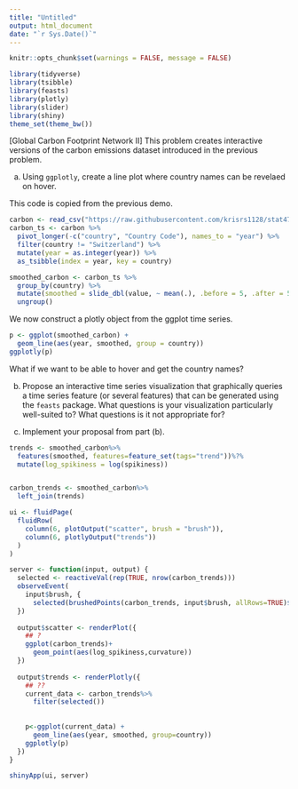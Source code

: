 ---
title: "Untitled"
output: html_document
date: "`r Sys.Date()`"
---

```{r, echo = FALSE}
knitr::opts_chunk$set(warnings = FALSE, message = FALSE)
```

```{r}
library(tidyverse)
library(tsibble)
library(feasts)
library(plotly)
library(slider)
library(shiny)
theme_set(theme_bw())
```

[Global Carbon Footprint Network II] This problem creates interactive versions
of the carbon emissions dataset introduced in the previous problem.

a. Using `ggplotly`, create a line plot where country names can be revelaed
on hover.

This code is copied from the previous demo.

```{r}
carbon <- read_csv("https://raw.githubusercontent.com/krisrs1128/stat479_s22/main/_slides/week6/data/cleaned.csv")
carbon_ts <- carbon %>%
  pivot_longer(-c("country", "Country Code"), names_to = "year") %>%
  filter(country != "Switzerland") %>%
  mutate(year = as.integer(year)) %>%
  as_tsibble(index = year, key = country)

smoothed_carbon <- carbon_ts %>%
  group_by(country) %>%
  mutate(smoothed = slide_dbl(value, ~ mean(.), .before = 5, .after = 5)) %>%
  ungroup()
```

We now construct a plotly object from the ggplot time series.

```{r}
p <- ggplot(smoothed_carbon) +
  geom_line(aes(year, smoothed, group = country))
ggplotly(p)
```

What if we want to be able to hover and get the country names?

b. Propose an interactive time series visualization that graphically queries a
time series feature (or several features) that can be generated using the
`feasts` package. What questions is your visualization particularly well-suited
to? What questions is it not appropriate for?

c. Implement your proposal from part (b).

```{r}
trends <- smoothed_carbon%>%
  features(smoothed, features=feature_set(tags="trend"))%?%
  mutate(log_spikiness = log(spikiness))


carbon_trends <- smoothed_carbon%>%
  left_join(trends)
```


```{r}
ui <- fluidPage(
  fluidRow(
    column(6, plotOutput("scatter", brush = "brush")),
    column(6, plotlyOutput("trends"))
  )
)

server <- function(input, output) {
  selected <- reactiveVal(rep(TRUE, nrow(carbon_trends)))
  observeEvent(
    input$brush, {
      selected(brushedPoints(carbon_trends, input$brush, allRows=TRUE)$selected_)
  })
  
  output$scatter <- renderPlot({
    ## ?
    ggplot(carbon_trends)+
      geom_point(aes(log_spikiness,curvature))
  })
  
  output$trends <- renderPlotly({
    ## ??
    current_data <- carbon_trends%>%
      filter(selected())
    
    
    p<-ggplot(current_data) +
      geom_line(aes(year, smoothed, group=country))
    ggplotly(p)
  })
}

shinyApp(ui, server)
```